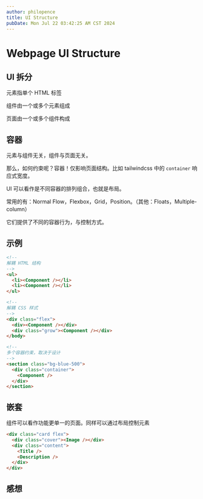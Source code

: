 ```yaml
---
author: philopence
title: UI Structure
pubDate: Mon Jul 22 03:42:25 AM CST 2024
---
```


# Webpage UI Structure

## UI 拆分

元素指单个 HTML 标签

组件由一个或多个元素组成

页面由一个或多个组件构成

## 容器

元素与组件无关，组件与页面无关。

那么，如何约束呢？容器！仅影响页面结构。比如 tailwindcss 中的 `container` 响应式宽度。

UI 可以看作是不同容器的排列组合，也就是布局。

常用的有：Normal Flow，Flexbox，Grid，Position。（其他：Floats，Multiple-column）

它们提供了不同的容器行为，与控制方式。

## 示例

```html
<!--
解耦 HTML 结构
-->
<ul>
  <li><Component /></li>
  <li><Component /></li>
</ul>
```

```html
<!--
解耦 CSS 样式
-->
<div class="flex">
  <div><Component /></div>
  <div class="grow"><Component /></div>
</body>
```

```html
<!--
多个容器约束，取决于设计
-->
<section class="bg-blue-500">
  <div class="container">
    <Component />
  </div>
</section>
```

## 嵌套

组件可以看作功能更单一的页面。同样可以通过布局控制元素

```html
<div class="card flex">
  <div class="cover"><Image /></div>
  <div class="content">
    <Title />
    <Description />
  </div>
</div>
```

## 感想

<BlockQuote type="note" text="无规矩不成方圆" />



